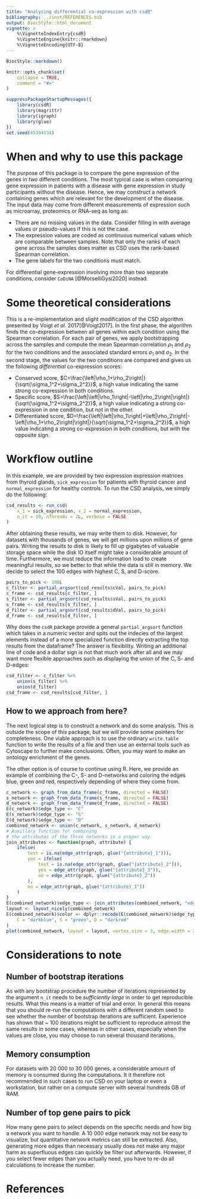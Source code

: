 ```yaml
---
title: "Analyzing differential co-expression with csdR"
bibliography: ../inst/REFERENCES.bib
output: BiocStyle::html_document
vignette: >
    %\VignetteIndexEntry{csdR}
    %\VignetteEngine{knitr::rmarkdown}
    %\VignetteEncoding{UTF-8}
---
```


```r
BiocStyle::markdown()
```

```r
knitr::opts_chunk$set(
    collapse = TRUE,
    comment = "#>"
)
```

```r
suppressPackageStartupMessages({
    library(csdR)
    library(magrittr)
    library(igraph)
    library(glue)
})
set.seed(45394534)
```

# When and why to use this package
The purpose of this package is to compare the gene expression of the genes in *two* different conditions. The most typical case is when comparing gene expression in patients with a disease with gene expression in study participants without the disease. Hence, we may construct a network containing genes which are relevant for the development of the disease. The input data may come from different measurements of expression such as microarray, proteomics or RNA-seq as long as:

- There are no missing values in the data. Consider filling in with average values or pseudo-values if this is not the case.
- The expression values are coded as continuous numerical values which are comparable between samples. Note that only the ranks of each gene across the samples does matter as CSD uses the rank-based Spearman correlation.
- The gene labels for the two conditions must match.

For differential gene-expression involving more than two separate conditions, consider `CoDiNA` [@MorselliGysi2020] instead.

# Some theoretical considerations

This is a re-implementation and slight modification of the CSD algorithm presented by Voigt _et al._ 2017[@Voigt2017]. In the first phase, the algorithm finds the co-expression between all genes within each condition using the Spearman correlation. For each pair of genes, we apply bootstrapping across the samples and compute the mean Spearman correlation $\rho_1$ and $\rho_2$ for the two conditions and the associated standard errors $\sigma_1$ and $\sigma_2$. In the second stage, the values for the two conditions are compared and gives us the following *differential* co-expression scores:

* Conserved score, $C=\frac{\left|\rho_1+\rho_2\right|}{\sqrt{\sigma_1^2+\sigma_2^2}}$, a high value indicating the same strong co-expression in both conditions.
* Specific score, $S=\frac{\left|\left|\rho_1\right|-\left|\rho_2\right|\right|}{\sqrt{\sigma_1^2+\sigma_2^2}}$, a high value indicating a strong co-expression in one condition, but not in the other.
* Differentiated score, $D=\frac{\left|\left|\rho_1\right|+\left|\rho_2\right|-\left|\rho_1+\rho_2\right|\right|}{\sqrt{\sigma_1^2+\sigma_2^2}}$, a high value indicating a strong co-expression in both conditions, but with the opposite sign.




# Workflow outline

In this example, we are provided by two expression expression matrices from thyroid glands, `sick_expression` for patients with thyroid cancer and `normal_expression` for healthy controls. To run the CSD analysis, we simply do the following:
```r
csd_results <- run_csd(
    x_1 = sick_expression, x_2 = normal_expression,
    n_it = 10, nThreads = 2L, verbose = FALSE
)
```

After obtaining these results, we may write them to disk. However, for datasets with thousands of genes, we will get millions upon millions of gene pairs. Writing the results to disk is likely to fill up gigabytes of valuable storage space while the disk IO itself might take a considerable amount of time. Furthermore, we must reduce the information load to create meaningful results, so we better to that while the data is still in memory. We decide to select the 100 edges with highest C, S, and D-score.

```r
pairs_to_pick <- 100L
c_filter <- partial_argsort(csd_results$cVal, pairs_to_pick)
c_frame <- csd_results[c_filter, ]
s_filter <- partial_argsort(csd_results$sVal, pairs_to_pick)
s_frame <- csd_results[s_filter, ]
d_filter <- partial_argsort(csd_results$dVal, pairs_to_pick)
d_frame <- csd_results[d_filter, ]
```

Why does the `csdR` package provide a general `partial_argsort` function which takes in a numeric vector and spits out the indecies of the largest elements instead of a more specialized function directly extracting the top results from the dataframe? The answer is flexibility. Writing an additional line of code and a dollar sign is not that much work after all and we may want more flexible approaches such as displaying the union of the C, S- and D-edges:

```r
csd_filter <- c_filter %>%
    union(s_filter) %>%
    union(d_filter)
csd_frame <- csd_results[csd_filter, ]
```

## How to we approach from here?

The next logical step is to construct a network and do some analysis. This is outside the scope of this package, but we will provide some pointers for completeness. One viable approach is to use the ordinary `write.table` function to write the results of a file and then use an external tools such as Cytoscape to further make conclusions. Often, you may want to make an ontology enrichment of the genes.

The other option is of course to continue using R. Here, we provide an example of combining the C-, S- and D-networks and coloring the edges blue, green and red, respectively depending of where they come from.
```r
c_network <- graph_from_data_frame(c_frame, directed = FALSE)
s_network <- graph_from_data_frame(s_frame, directed = FALSE)
d_network <- graph_from_data_frame(d_frame, directed = FALSE)
E(c_network)$edge_type <- "C"
E(s_network)$edge_type <- "S"
E(d_network)$edge_type <- "D"
combined_network <- union(c_network, s_network, d_network)
# Auxillary function for combining
# the attributes of the three networks in a proper way
join_attributes <- function(graph, attribute) {
    ifelse(
        test = is.na(edge_attr(graph, glue("{attribute}_1"))),
        yes = ifelse(
            test = is.na(edge_attr(graph, glue("{attribute}_2"))),
            yes = edge_attr(graph, glue("{attribute}_3")),
            no = edge_attr(graph, glue("{attribute}_2"))
        ),
        no = edge_attr(graph, glue("{attribute}_1"))
    )
}
E(combined_network)$edge_type <- join_attributes(combined_network, "edge_type")
layout <- layout_nicely(combined_network)
E(combined_network)$color <- dplyr::recode(E(combined_network)$edge_type,
    C = "darkblue", S = "green", D = "darkred"
)
plot(combined_network, layout = layout, vertex.size = 3, edge.width = 2, vertex.label.cex = 0.001)
```



# Considerations to note

## Number of bootstrap iterations
As with any bootstrap procedure the number of iterations represented by the argument `n_it` needs to be *sufficiently large* in order to get reproducible results. What this means is a matter of trial and error. In general this means that you should re-run the computations with a different random seed to see whether the number of bootstrap iterations are sufficient. Experience has shown that ~ 100 iterations might be sufficient to reproduce almost the same results in some cases, whereas in other cases, especially when the values are close, you may choose to run several thousand iterations.

## Memory consumption

For datasets with 20 000 to 30 000 genes, a considerable amount of memory is consumed during the computations. It it therefore not recommended in such cases to run CSD on your laptop or even a workstation, but rather on a compute server with several hundreds GB of RAM.

## Number of top gene pairs to pick

How many gene pairs to select depends on the specific needs and how big a network you want to handle. A 10 000 edge network may not be easy to visualize, but quantitative network metrics can still be extracted. Also, generating more edges than necessary usually does not make any major harm as superfluous edges can quickly be filter out afterwards. However, if you select fewer edges than you actually need, you have to re-do all calculations to increase the number.

# References
